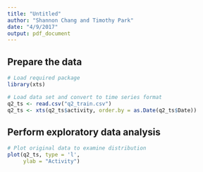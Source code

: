 ```yaml
---
title: "Untitled"
author: "Shannon Chang and Timothy Park"
date: "4/9/2017"
output: pdf_document
---
```


## Prepare the data
```r
# Load required package
library(xts)

# Load data set and convert to time series format
q2_ts <- read.csv("q2_train.csv")
q2_ts <- xts(q2_ts$activity, order.by = as.Date(q2_ts$Date))
```

## Perform exploratory data analysis
```r
# Plot original data to examine distribution
plot(q2_ts, type = 'l', 
     ylab = "Activity")
```

